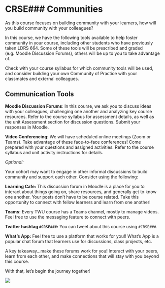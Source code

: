 # CRSE### Communities{-}

As this course focuses on building community with your learners, how will you build community with your colleagues?

In this course, we have the following tools available to help foster community in your course, including other students who have previously taken LDRS 664. Some of these tools will be prescribed and graded (e.g. Moodle Discussion Forums), others will be up to you to take advantage of.

Check with your course syllabus for which community tools will be used, and consider building your own Community of Practice with your classmates and external colleagues.

## Communication Tools {-}
**Moodle Discussion Forums**: In this course, we ask you to discuss ideas with your colleagues, challenging one another and analyzing key course resources. Refer to the course syllabus for assessment details, as well as the unit Assessment section for discussion questions.  Submit your responses in Moodle.

**Video Conferencing**: We will have scheduled online meetings (Zoom or Teams). Take advantage of these face-to-face conferences! Come prepared with your questions and assigned activities. Refer to the course syllabus and unit activity instructions for details.

*Optional:*

Your cohort may want to engage in other informal discussions to build community and support each other.  Consider using the following:  

**Learning Cafe:** This discussion forum in Moodle is a place for you to interact about things going on, share resources, and generally get to know one another. Your posts don't have to be course related. Take this opportunity to connect with fellow learners and learn from one another!

**Teams:** Every TWU course has a Teams channel, mostly to manage videos. Feel free to use the messaging feature to connect with peers.

**Twitter hashtag `#CRSE###`:** You can tweet about this course using `#CRSE###`.

**What's App:** Feel free to use a platform that works for you!!  What's App is a popular chat forum that learners use for discussions, class projects, etc.


A key takeaway...make these forums work for you!  Interact with your peers, learn from each other, and make connections that will stay with you beyond this course.

With that, let's begin the journey together!

![](assets/community/luke-porter-NEqEC7qa9FM-unsplash.jpg)
